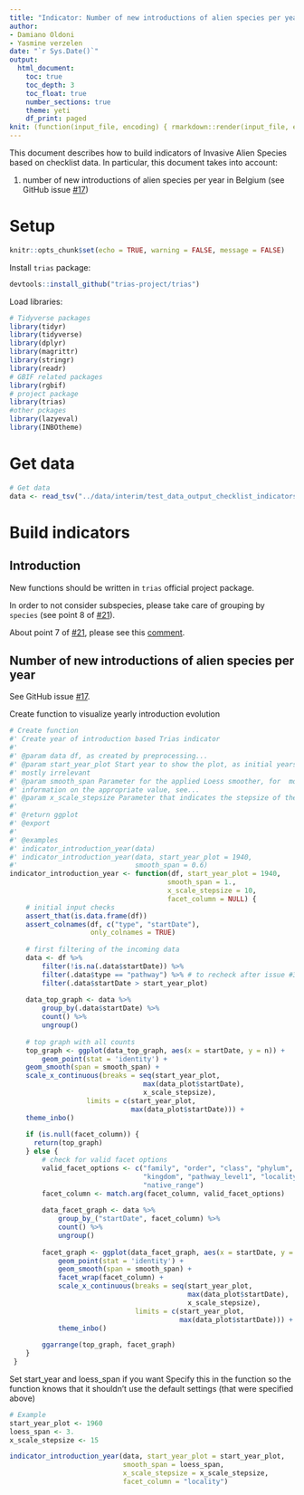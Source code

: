 ```yaml
---
title: "Indicator: Number of new introductions of alien species per year"
author:
- Damiano Oldoni
- Yasmine verzelen
date: "`r Sys.Date()`"
output:
  html_document:
    toc: true
    toc_depth: 3
    toc_float: true
    number_sections: true
    theme: yeti
    df_print: paged
knit: (function(input_file, encoding) { rmarkdown::render(input_file, encoding = encoding, output_file = paste0("../docs/",sub(".Rmd", ".html", basename(input_file))))})
---
```


This document describes how to build indicators of Invasive Alien Species based on checklist data. In particular, this document takes into account:

1. number of new introductions of alien species per year in Belgium (see GitHub issue [#17](https://github.com/trias-project/pipeline/issues/17))

# Setup

```r
knitr::opts_chunk$set(echo = TRUE, warning = FALSE, message = FALSE)
```

Install `trias` package:

```r
devtools::install_github("trias-project/trias")
```

Load libraries:

```r
# Tidyverse packages
library(tidyr)
library(tidyverse)
library(dplyr)
library(magrittr)
library(stringr)
library(readr)
# GBIF related packages
library(rgbif)
# project package
library(trias)
#other pckages
library(lazyeval)
library(INBOtheme)
```

# Get data

```r
# Get data
data <- read_tsv("../data/interim/test_data_output_checklist_indicators.tsv")
```

# Build indicators

## Introduction

New functions should be written in `trias` official project package.

In order to not consider subspecies, please take care of grouping by `species` 
(see point 8 of [#21](https://github.com/trias-project/pipeline/issues/21)).

About point 7 of [#21](https://github.com/trias-project/pipeline/issues/21), 
please see this [comment](https://github.com/trias-project/pipeline/issues/21#issuecomment-381164874).

## Number of new introductions of alien species per year

See GitHub issue [#17](https://github.com/trias-project/pipeline/issues/17).

Create function to visualize yearly introduction evolution

```r
# Create function
#' Create year of introduction based Trias indicator
#'
#' @param data df, as created by preprocessing...
#' @param start_year_plot Start year to show the plot, as initial years are 
#' mostly irrelevant
#' @param smooth_span Parameter for the applied Loess smoother, for  more 
#' information on the appropriate value, see...
#' @param x_scale_stepsize Parameter that indicates the stepsize of the x axis
#'
#' @return ggplot
#' @export
#'
#' @examples
#' indicator_introduction_year(data)
#' indicator_introduction_year(data, start_year_plot = 1940, 
#'                             smooth_span = 0.6)
indicator_introduction_year <- function(df, start_year_plot = 1940,
                                       smooth_span = 1.,
                                       x_scale_stepsize = 10,
                                       facet_column = NULL) {
    # initial input checks 
    assert_that(is.data.frame(df))
    assert_colnames(df, c("type", "startDate"), 
                    only_colnames = TRUE)    
    
    # first filtering of the incoming data
    data <- df %>%
        filter(!is.na(.data$startDate)) %>%
        filter(.data$type == "pathway") %>% # to recheck after issue #30
        filter(.data$startDate > start_year_plot)
        
    data_top_graph <- data %>% 
        group_by(.data$startDate) %>%
        count() %>%
        ungroup()
    
    # top graph with all counts
    top_graph <- ggplot(data_top_graph, aes(x = startDate, y = n)) +
        geom_point(stat = 'identity') +
    geom_smooth(span = smooth_span) +
    scale_x_continuous(breaks = seq(start_year_plot, 
                                 max(data_plot$startDate), 
                                 x_scale_stepsize), 
                   limits = c(start_year_plot, 
                              max(data_plot$startDate))) +
    theme_inbo()
    
    if (is.null(facet_column)) {
      return(top_graph)
    } else {
        # check for valid facet options
        valid_facet_options <- c("family", "order", "class", "phylum", 
                                 "kingdom", "pathway_level1", "locality", 
                                 "native_range")
        facet_column <- match.arg(facet_column, valid_facet_options)        
        
        data_facet_graph <- data %>% 
            group_by_("startDate", facet_column) %>%
            count() %>%
            ungroup()
        
        facet_graph <- ggplot(data_facet_graph, aes(x = startDate, y = n)) +
            geom_point(stat = 'identity') +
            geom_smooth(span = smooth_span) +
            facet_wrap(facet_column) +
            scale_x_continuous(breaks = seq(start_year_plot, 
                                            max(data_plot$startDate), 
                                            x_scale_stepsize), 
                               limits = c(start_year_plot, 
                                          max(data_plot$startDate))) +
            theme_inbo()
         
        ggarrange(top_graph, facet_graph)
    }
 }
```

Set start_year and loess_span if you want
Specify this in the function so the function knows that it shouldn't use the 
default settings (that were specified above)
```r
# Example
start_year_plot <- 1960
loess_span <- 3.
x_scale_stepsize <- 15

indicator_introduction_year(data, start_year_plot = start_year_plot, 
                            smooth_span = loess_span,
                            x_scale_stepsize = x_scale_stepsize,
                            facet_column = "locality")
```



